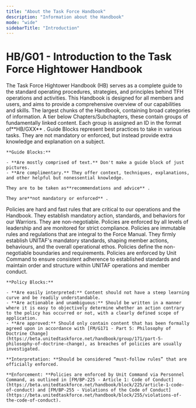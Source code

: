 ```yaml
---
title: "About the Task Force Handbook"
description: "Information about the Handbook"
mode: "wide"
sidebarTitle: "Introduction"
---
```


# HB/G01 - Introduction to the Task Force Hightower Handbook

<AccordionGroup>
  <Accordion title="HB/BG-1 - Purpose and Scope" icon="book" iconType="solid">
    The Task Force Hightower Handbook (HB) serves as a complete guide to the standard operating procedures, strategies, and principles behind TFH operations and activities. This Handbook is designed for all members and users, and aims to provide a comprehensive overview of our capabilities and skills.
  </Accordion>
  <Accordion title="HB/BG-2 - Chapters and Subchapters" icon="book" iconType="solid">
    The largest chunks of the Handbook, containing broad categories of information.
  </Accordion>
  <Accordion title="HB/BG-3 - Groups" icon="book" iconType="solid">
    A tier below Chapters/Subchapters, these contain groups of fundamentally linked content. Each group is assigned an ID in the format of**HB/GXX** .
  </Accordion>
  <Accordion title="HB/BG-4 - Guide Blocks" icon="book" iconType="solid">
    Guide Blocks represent best practices to take in various tasks. They are not mandatory or enforced, but instead provide extra knowledge and explanation on a subject. 

    **Guide Blocks:**

    - **Are mostly comprised of text.** Don't make a guide block of just pictures.
    - **Are complimentary.** They offer context, techniques, explanations, and other helpful but nonessential knowledge.

    They are to be taken as**recommendations and advice** .

    They are**not mandatory or enforced** .
  </Accordion>
  <Accordion title="New Accordion">
    Policies are hard and fast rules that are critical to our operations and the Handbook. They establish mandatory action, standards, and behaviors for our Warriors. They are non-negotiable. Policies are enforced by all levels of leadership and are monitored for strict compliance.
  </Accordion>
  <Accordion title="New Accordion">
    Policies are immutable rules and regulations that are integral to the Force Manual. They firmly establish UNITAF's mandatory standards, shaping member actions, behaviours, and the overall operational ethos. Policies define the non-negotiable boundaries and requirements. Policies are enforced by Unit Command to ensure consistent adherence to established standards and maintain order and structure within UNITAF operations and member conduct. 

    **Policy Blocks:**

    - **Are easily interpreted:** Content should not have a steep learning curve and be readily understandable.
    - **Are actionable and unambiguous:** Should be written in a manner where it is easy to objectively determine whether an action contrary to the policy has occurred or not, with a clearly defined scope of application.
    - **Are approved:** Should only contain content that has been formally agreed upon in accordance with [FM/G171 - Part 5: Philosophy of Doctrine Change](https://beta.unitedtaskforce.net/handbook/group/171/part-5-philosophy-of-doctrine-change), as breaches of policies are usually investigated.

    **Interpretation: **Should be considered “must-follow rules” that are officially enforced.

    **Enforcement: **Policies are enforced by Unit Command via Personnel Command, as outlined in [FM/BP-225 - Article 1: Code of Conduct](https://beta.unitedtaskforce.net/handbook/block/225/article-1-code-of-conduct) and [FM/BP-255 - Violations of the Code of Conduct](https://beta.unitedtaskforce.net/handbook/block/255/violations-of-the-code-of-conduct).
  </Accordion>
</AccordionGroup>